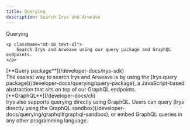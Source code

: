 ```yaml
---
title: Querying
description: Search Irys and Arweave
---
```



<div className="flex flex-col mt-5">
	<div className="mt-7">
		<Heading level={1} className="">
			Querying
		</Heading>
	</div>

    <p className="mt-10 text-xl">
    	Search Irys and Arweave using our query package and GraphQL endpoints.
    </p>

</div>

<div className="flex flex-col mt-10">

<div className="text-xl">[**Query package**](/developer-docs/irys-sdk)</div>
<div>
	The easiest way to search Irys and Arweave is by using the [Irys query
	package](/developer-docs/querying/query-package), a JavaScript-based abstraction that sits on top of our GraphQL
	endpoints.
</div>

<div className="text-xl mt-5">[**GraphQL**](/developer-docs/cli)</div>

<div>
	Irys also supports querying directly using GraphQL. Users can query [Irys directly using the GraphQL
	sandbox](/developer-docs/querying/graphql#graphql-sandbox), or embed GraphQL queries in any other programming
	language.
</div>

</div>
